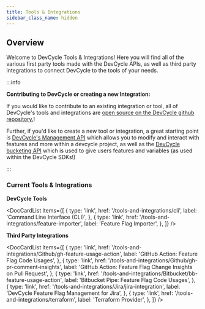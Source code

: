 ```yaml
---
title: Tools & Integrations
sidebar_class_name: hidden
---
```


## Overview

Welcome to DevCycle Tools & Integrations! Here you will find all of the various first party tools made with the 
DevCycle APIs, as well as third party integrations to connect DevCycle to the tools of your needs. 


:::info

**Contributing to DevCycle or creating a new Integration:**

If you would like to contribute to an existing integration or tool, all of DevCycle's tools and integrations 
are [open source on the DevCycle github repository.](https://github.com/devcycleHQ)!

Further, if you'd like to create a new tool or integration, a great starting point is
[DevCycle's Management API](/management-api/) which allows you to modify and interact with
features and more within a devcycle project, as well as the [DevCycle bucketing API](/bucketing-api/)
which is used to give users features and variables (as used within the DevCycle SDKs!)

:::

### Current Tools & Integrations

**DevCycle Tools**

<DocCardList items={[
  {
    type: 'link',
    href: '/tools-and-integrations/cli',
    label: 'Command Line Interface (CLI)',
  },
  {
    type: 'link',
    href: '/tools-and-integrations/feature-importer',
    label: 'Feature Flag Importer',
  },
]} />


**Third Party Integrations**

<DocCardList items={[
  {
    type: 'link',
    href: '/tools-and-integrations/Github/gh-feature-usage-action',
    label: 'GitHub Action: Feature Flag Code Usages',
  },
  {
    type: 'link',
    href: '/tools-and-integrations/Github/gh-pr-comment-insights',
    label: 'GitHub Action: Feature Flag Change Insights on Pull Request',
  },
  {
    type: 'link',
    href: '/tools-and-integrations/Bitbucket/bb-feature-usage-action',
    label: 'Bitbucket Pipe: Feature Flag Code Usages',
  },
  {
    type: 'link',
    href: '/tools-and-integrations/Jira/jira-integration',
    label: 'DevCycle Feature Flag Management for Jira',
  },
  {
    type: 'link',
    href: '/tools-and-integrations/terraform',
    label: 'Terraform Provider',
  },
]} />


